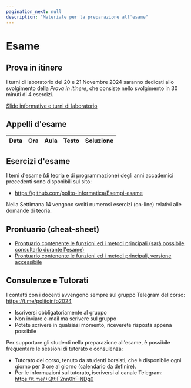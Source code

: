 ```yaml
---
pagination_next: null
description: "Materiale per la preparazione all'esame"
---
```



# Esame

## Prova in itinere

I turni di laboratorio del 20 e 21 Novembre 2024 saranno dedicati allo svolgimento della *Prova in itinere*, che consiste nello svolgimento in 30 minuti di 4 esercizi.

[Slide informative e turni di laboratorio](https://polito-informatica.github.io/Materiale/Prova%20in%20Itinere.pdf)


## Appelli d'esame

| Data | Ora | Aula | Testo | Soluzione |
|------|-----|------|:-------:|:-----------:|

## Esercizi d'esame

I temi d'esame (di teoria e di programmazione) degli anni accademici precedenti sono disponibili sul sito:
- https://github.com/polito-informatica/Esempi-esame

Nella Settimana 14 vengono svolti numerosi esercizi (on-line) relativi alle domande di teoria.


## Prontuario (cheat-sheet)
- [Prontuario contenente le funzioni ed i metodi principali (sarà possibile consultarlo durante l'esame)](https://polito-informatica.github.io/Materiale/CheatSheet/Python_Cheat_Sheet-3.2.pdf)
- [Prontuario contenente le funzioni ed i metodi principali, versione accessibile](https://polito-informatica.github.io/Materiale/CheatSheet/Python_Cheat_Sheet-Accessibile-v3.2.pdf)

## Consulenze e Tutorati

I contatti con i docenti avvengono sempre sul gruppo Telegram del corso: https://t.me/politoinfo2024

- Iscriversi obbligatoriamente al gruppo
- Non inviare e-mail ma scrivere sul gruppo
- Potete scrivere in qualsiasi momento, riceverete risposta appena possibile

Per supportare gli studenti nella preparazione all'esame, è possibile frequentare le sessioni di tutorato e consulenza:

- Tutorato del corso, tenuto da studenti borsisti, che è disponibile ogni giorno per 3 ore al giorno (calendario da definire). 
- Per le informazioni sul tutorato, iscriversi al canale Telegram: https://t.me/+QttiF2nn0hFiNDg0